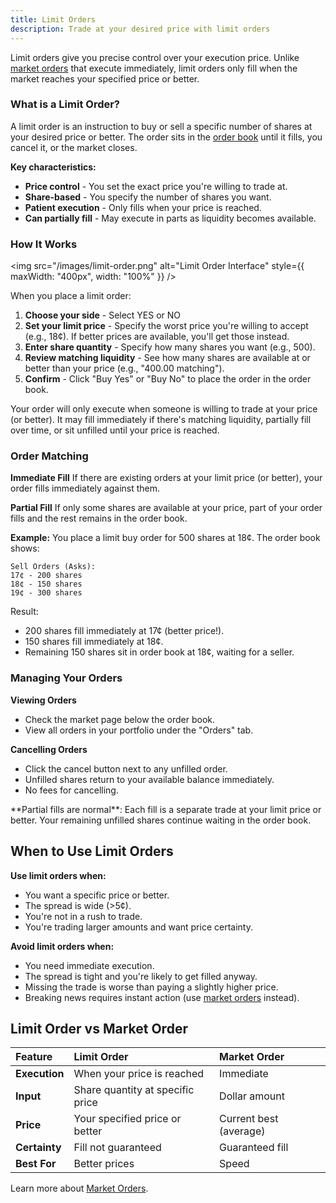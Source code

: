 ```yaml
---
title: Limit Orders
description: Trade at your desired price with limit orders
---
```


Limit orders give you precise control over your execution price. Unlike [market orders](/users/market-orders) that execute immediately, limit orders only fill when the market reaches your specified price or better.

### What is a Limit Order?

A limit order is an instruction to buy or sell a specific number of shares at your desired price or better. The order sits in the [order book](/users/order-book) until it fills, you cancel it, or the market closes.

**Key characteristics:**

- **Price control** - You set the exact price you're willing to trade at.
- **Share-based** - You specify the number of shares you want.
- **Patient execution** - Only fills when your price is reached.
- **Can partially fill** - May execute in parts as liquidity becomes available.

### How It Works

<img
  src="/images/limit-order.png"
  alt="Limit Order Interface"
  style={{ maxWidth: "400px", width: "100%" }}
/>

When you place a limit order:

1. **Choose your side** - Select YES or NO
2. **Set your limit price** - Specify the worst price you're willing to accept (e.g., 18¢). If better prices are available, you'll get those instead.
3. **Enter share quantity** - Specify how many shares you want (e.g., 500).
4. **Review matching liquidity** - See how many shares are available at or better than your price (e.g., "400.00 matching").
5. **Confirm** - Click "Buy Yes" or "Buy No" to place the order in the order book.

Your order will only execute when someone is willing to trade at your price (or better). It may fill immediately if there's matching liquidity, partially fill over time, or sit unfilled until your price is reached.

### Order Matching

**Immediate Fill**
If there are existing orders at your limit price (or better), your order fills immediately against them.

**Partial Fill**
If only some shares are available at your price, part of your order fills and the rest remains in the order book.

**Example:**
You place a limit buy order for 500 shares at 18¢. The order book shows:

```
Sell Orders (Asks):
17¢ - 200 shares
18¢ - 150 shares
19¢ - 300 shares
```

Result:

- 200 shares fill immediately at 17¢ (better price!).
- 150 shares fill immediately at 18¢.
- Remaining 150 shares sit in order book at 18¢, waiting for a seller.

### Managing Your Orders

**Viewing Orders**

- Check the market page below the order book.
- View all orders in your portfolio under the "Orders" tab.

**Cancelling Orders**

- Click the cancel button next to any unfilled order.
- Unfilled shares return to your available balance immediately.
- No fees for cancelling.

<Info>
  **Partial fills are normal**: Each fill is a separate trade at your limit
  price or better. Your remaining unfilled shares continue waiting in the order
  book.
</Info>

## When to Use Limit Orders

**Use limit orders when:**

- You want a specific price or better.
- The spread is wide (>5¢).
- You're not in a rush to trade.
- You're trading larger amounts and want price certainty.

**Avoid limit orders when:**

- You need immediate execution.
- The spread is tight and you're likely to get filled anyway.
- Missing the trade is worse than paying a slightly higher price.
- Breaking news requires instant action (use [market orders](/users/market-orders) instead).

## Limit Order vs Market Order

| Feature       | Limit Order                      | Market Order           |
| :------------ | :------------------------------- | :--------------------- |
| **Execution** | When your price is reached       | Immediate              |
| **Input**     | Share quantity at specific price | Dollar amount          |
| **Price**     | Your specified price or better   | Current best (average) |
| **Certainty** | Fill not guaranteed              | Guaranteed fill        |
| **Best For**  | Better prices                    | Speed                  |

Learn more about [Market Orders](/users/market-orders).
